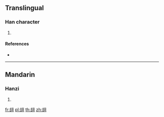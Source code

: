 {{character info/new}}
==Translingual==

===Han character===
{{Han char|rn=124|rad=羽|as=06|sn=12|four=|canj=GRSMM}}

# {{defn|Han|sort=羽06}}

====References====
* {{Han ref|kx=0956.370|dkj=28686|dj=1402.140|hdz=53347.050|uh=7FD3|ud=32723}}

----

==Mandarin==

===Hanzi===
{{cmn-hanzi|pin=[[xié]] ([[xie2]])|wg=hsieh<sup>2</sup>}}

# {{defn|lang=cmn|sort=羽06}}

[[fr:翓]]
[[pl:翓]]
[[th:翓]]
[[zh:翓]]